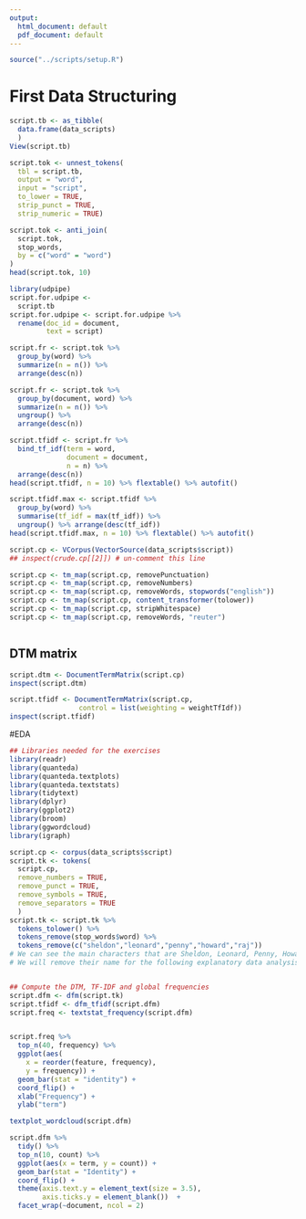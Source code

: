 ```yaml
---
output:
  html_document: default
  pdf_document: default
---
```

```r
source("../scripts/setup.R")
```

# First Data Structuring


```r
script.tb <- as_tibble(
  data.frame(data_scripts)
  )
View(script.tb)

script.tok <- unnest_tokens(
  tbl = script.tb, 
  output = "word",
  input = "script",
  to_lower = TRUE,
  strip_punct = TRUE, 
  strip_numeric = TRUE)

script.tok <- anti_join(
  script.tok,
  stop_words,
  by = c("word" = "word")
)
head(script.tok, 10)

```

```r
library(udpipe)
script.for.udpipe <- 
  script.tb
script.for.udpipe <- script.for.udpipe %>% 
  rename(doc_id = document,
         text = script)

script.fr <- script.tok %>% 
  group_by(word) %>% 
  summarize(n = n()) %>%
  arrange(desc(n))

script.fr <- script.tok %>% 
  group_by(document, word) %>% 
  summarize(n = n()) %>% 
  ungroup() %>% 
  arrange(desc(n))

script.tfidf <- script.fr %>%  
  bind_tf_idf(term = word,
              document = document,
              n = n) %>%
  arrange(desc(n))
head(script.tfidf, n = 10) %>% flextable() %>% autofit()

script.tfidf.max <- script.tfidf %>% 
  group_by(word) %>% 
  summarise(tf_idf = max(tf_idf)) %>% 
  ungroup() %>% arrange(desc(tf_idf))
head(script.tfidf.max, n = 10) %>% flextable() %>% autofit()

script.cp <- VCorpus(VectorSource(data_scripts$script))
## inspect(crude.cp[[2]]) # un-comment this line

script.cp <- tm_map(script.cp, removePunctuation) 
script.cp <- tm_map(script.cp, removeNumbers)
script.cp <- tm_map(script.cp, removeWords, stopwords("english"))
script.cp <- tm_map(script.cp, content_transformer(tolower))
script.cp <- tm_map(script.cp, stripWhitespace)
script.cp <- tm_map(script.cp, removeWords, "reuter")



```

## DTM matrix 
```r
script.dtm <- DocumentTermMatrix(script.cp)
inspect(script.dtm)


```

```r
script.tfidf <- DocumentTermMatrix(script.cp, 
                 control = list(weighting = weightTfIdf))
inspect(script.tfidf)
```



#EDA

```r
## Libraries needed for the exercises
library(readr)
library(quanteda)
library(quanteda.textplots)
library(quanteda.textstats)
library(tidytext)
library(dplyr)
library(ggplot2)
library(broom)
library(ggwordcloud)
library(igraph)
```

```r

script.cp <- corpus(data_scripts$script)
script.tk <- tokens(
  script.cp,
  remove_numbers = TRUE,
  remove_punct = TRUE,
  remove_symbols = TRUE,
  remove_separators = TRUE
  )
script.tk <- script.tk %>% 
  tokens_tolower() %>% 
  tokens_remove(stop_words$word) %>% 
  tokens_remove(c("sheldon","leonard","penny","howard","raj"))
# We can see the main characters that are Sheldon, Leonard, Penny, Howard and Raj. They appear in all the sesaons's espisods.
# We will remove their name for the following explanatory data analysis because otherwise it will biaise our results.


## Compute the DTM, TF-IDF and global frequencies
script.dfm <- dfm(script.tk)
script.tfidf <- dfm_tfidf(script.dfm)  
script.freq <- textstat_frequency(script.dfm)


script.freq %>% 
  top_n(40, frequency) %>%
  ggplot(aes(
    x = reorder(feature, frequency),
    y = frequency)) + 
  geom_bar(stat = "identity") + 
  coord_flip() +
  xlab("Frequency") + 
  ylab("term")
```

```r
textplot_wordcloud(script.dfm)
```

```r
script.dfm %>% 
  tidy() %>% 
  top_n(10, count) %>% 
  ggplot(aes(x = term, y = count)) + 
  geom_bar(stat = "Identity") + 
  coord_flip() +
  theme(axis.text.y = element_text(size = 3.5),
        axis.ticks.y = element_blank())  + 
  facet_wrap(~document, ncol = 2)
```
